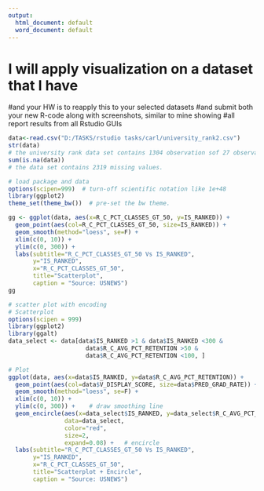 ---
output:
  html_document: default
  word_document: default
---
# I will apply visualization on a dataset that I have
#and your HW is to reapply this to your selected datasets
#and submit both your new R-code along with screenshots, similar to mine showing 
#all report results from all Rstudio GUIs
```{r}
data<-read.csv("D:/TASKS/rstudio tasks/carl/university_rank2.csv")
str(data)
# the university rank data set contains 1304 observation sof 27 observations.
sum(is.na(data))
# the data set contains 2319 missing values.

# load package and data
options(scipen=999)  # turn-off scientific notation like 1e+48
library(ggplot2)
theme_set(theme_bw())  # pre-set the bw theme.

gg <- ggplot(data, aes(x=R_C_PCT_CLASSES_GT_50, y=IS_RANKED)) + 
  geom_point(aes(col=R_C_PCT_CLASSES_GT_50, size=IS_RANKED)) + 
  geom_smooth(method="loess", se=F) + 
  xlim(c(0, 10)) + 
  ylim(c(0, 300)) + 
  labs(subtitle="R_C_PCT_CLASSES_GT_50 Vs IS_RANKED", 
       y="IS_RANKED", 
       x="R_C_PCT_CLASSES_GT_50", 
       title="Scatterplot", 
       caption = "Source: USNEWS")
gg

# scatter plot with encoding
# Scatterplot
options(scipen = 999)
library(ggplot2)
library(ggalt)
data_select <- data[data$IS_RANKED >1 & data$IS_RANKED <300 & 
                      data$R_C_AVG_PCT_RETENTION >50 &
                      data$R_C_AVG_PCT_RETENTION <100, ]

# Plot
ggplot(data, aes(x=data$IS_RANKED, y=data$R_C_AVG_PCT_RETENTION)) + 
  geom_point(aes(col=data$V_DISPLAY_SCORE, size=data$PRED_GRAD_RATE)) +   # draw points
  geom_smooth(method="loess", se=F) + 
  xlim(c(0, 10)) + 
  ylim(c(0, 300)) +    # draw smoothing line
  geom_encircle(aes(x=data_select$IS_RANKED, y=data_select$R_C_AVG_PCT_RETENTION), 
                data=data_select,
                color="red", 
                size=2, 
                expand=0.08) +   # encircle
  labs(subtitle="R_C_PCT_CLASSES_GT_50 Vs IS_RANKED", 
       y="IS_RANKED", 
       x="R_C_PCT_CLASSES_GT_50", 
       title="Scatterplot + Encircle", 
       caption = "Source: USNEWS")
```